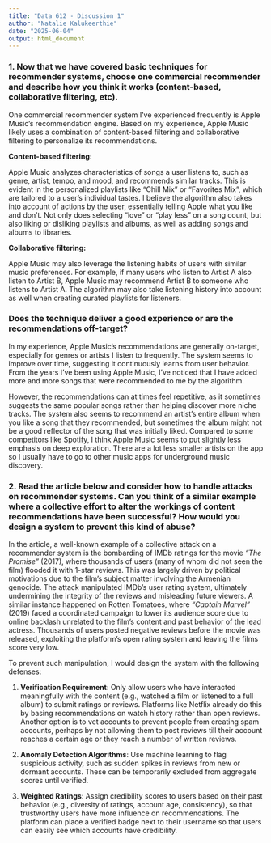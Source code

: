 ---
title: "Data 612 - Discussion 1"
author: "Natalie Kalukeerthie"
date: "2025-06-04"
output: html_document
---

### 1. Now that we have covered basic techniques for recommender systems, choose one commercial recommender and describe how you think it works (content-based, collaborative filtering, etc). 

One commercial recommender system I’ve experienced frequently is Apple Music’s recommendation engine. Based on my experience, Apple Music likely uses a combination of content-based filtering and collaborative filtering to personalize its recommendations.

**Content-based filtering:**

Apple Music analyzes characteristics of songs a user listens to, such as genre, artist, tempo, and mood, and recommends similar tracks. This is evident in the personalized playlists like "Chill Mix" or "Favorites Mix", which are tailored to a user’s individual tastes. I believe the algorithm also takes into account of actions by the user, essentially telling Apple what you like and don’t. Not only does selecting “love” or “play less” on a song count, but also liking or disliking playlists and albums, as well as adding songs and albums to libraries.

**Collaborative filtering:**

Apple Music may also leverage the listening habits of users with similar music preferences. For example, if many users who listen to Artist A also listen to Artist B, Apple Music may recommend Artist B to someone who listens to Artist A. The algorithm may also take listening history into account as well when creating curated playlists for listeners.

### Does the technique deliver a good experience or are the recommendations off-target?

In my experience, Apple Music's recommendations are generally on-target, especially for genres or artists I listen to frequently. The system seems to improve over time, suggesting it continuously learns from user behavior. From the years I've been using Apple Music, I've noticed that I have added more and more songs that were recommended to me by the algorithm.

However, the recommendations can at times feel repetitive, as it sometimes suggests the same popular songs rather than helping discover more niche tracks. The system also seems to recommend an artist's entire album when you like a song that they recommended, but sometimes the album might not be a good reflector of the song that was initially liked. Compared to some competitors like Spotify, I think Apple Music seems to put slightly less emphasis on deep exploration. There are a lot less smaller artists on the app so I usually have to go to other music apps for underground music discovery.

### 2. Read the article below and consider how to handle attacks on recommender systems. Can you think of a similar example where a collective effort to alter the workings of content recommendations have been successful?  How would you design a system to prevent this kind of abuse?

In the article, a well-known example of a collective attack on a recommender system is the bombarding of IMDb ratings for the movie *“The Promise”* (2017), where thousands of users (many of whom did not seen the film) flooded it with 1-star reviews. This was largely driven by political motivations due to the film’s subject matter involving the Armenian genocide. The attack manipulated IMDb’s user rating system, ultimately undermining the integrity of the reviews and misleading future viewers. A similar instance happened on Rotten Tomatoes, where *“Captain Marvel”* (2019) faced a coordinated campaign to lower its audience score due to online backlash unrelated to the film’s content and past behavior of the lead actress. Thousands of users posted negative reviews before the movie was released, exploiting the platform’s open rating system and leaving the films score very low.

To prevent such manipulation, I would design the system with the following defenses:

1.  **Verification Requirement**: Only allow users who have interacted meaningfully with the content (e.g., watched a film or listened to a full album) to submit ratings or reviews. Platforms like Netflix already do this by basing recommendations on watch history rather than open reviews. Another option is to vet accounts to prevent people from creating spam accounts, perhaps by not allowing them to post reviews till their account reaches a certain age or they reach a number of written reviews.

2.  **Anomaly Detection Algorithms**: Use machine learning to flag suspicious activity, such as sudden spikes in reviews from new or dormant accounts. These can be temporarily excluded from aggregate scores until verified.

3.   **Weighted Ratings**: Assign credibility scores to users based on their past behavior (e.g., diversity of ratings, account age, consistency), so that trustworthy users have more influence on recommendations. The platform can place a verified badge next to their username so that users can easily see which accounts have credibility.
